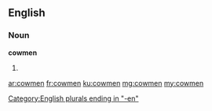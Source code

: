 ==English==

===Noun===
'''cowmen'''

# {{plural of|cowman}}

[[Category:English plurals ending in "-en"]]

[[ar:cowmen]]
[[fr:cowmen]]
[[ku:cowmen]]
[[mg:cowmen]]
[[my:cowmen]]